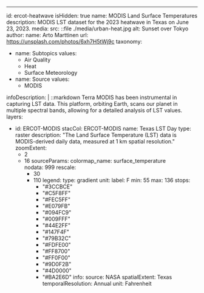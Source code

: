 ---
id: ercot-heatwave
isHidden: true
name: MODIS Land Surface Temperatures
description: MODIS LST dataset for the 2023 heatwave in Texas on June 23, 2023.
media:
  src: ::file ./media/urban-heat.jpg
  alt: Sunset over Tokyo
  author:
    name: Arto Marttinen
    url: https://unsplash.com/photos/6xh7H5tWj9c
taxonomy:
  - name: Subtopics
    values:
      - Air Quality
      - Heat
      - Surface Meteorology
  - name: Source
    values:
      - MODIS

infoDescription: |
  ::markdown
     Terra MODIS has been instrumental in capturing LST data. This platform, orbiting Earth, scans our planet in multiple spectral bands, allowing for a detailed analysis of LST values. 
layers:
  - id: ERCOT-MODIS
    stacCol: ERCOT-MODIS
    name: Texas LST Day
    type: raster
    description: "The Land Surface Temperature (LST) data is MODIS-derived daily data, measured at 1 km spatial resolution."
    zoomExtent:
      - 2
      - 16
    sourceParams:
     colormap_name: surface_temperature    
     nodata: 999
     rescale:
         - 30
         - 110
    legend:
         type: gradient
         unit:
             label: F
         min: 55
         max: 136
         stops: 
             - "#3CCBCE"
             - "#C5F8FF"   
             - "#FEC5FF"   
             - "#E079FB"   
             - "#094FC9"   
             - "#009FFF"   
             - "#44E2FF"  
             - "#147F4F"   
             - "#79B32C"   
             - "#FDFE00"   
             - "#FF8700"   
             - "#FF0F00"   
             - "#9D0F2B"   
             - "#4D0000"   
             - "#BA2E6D" 
    info:
      source: NASA
      spatialExtent: Texas
      temporalResolution: Annual
      unit: Fahrenheit
